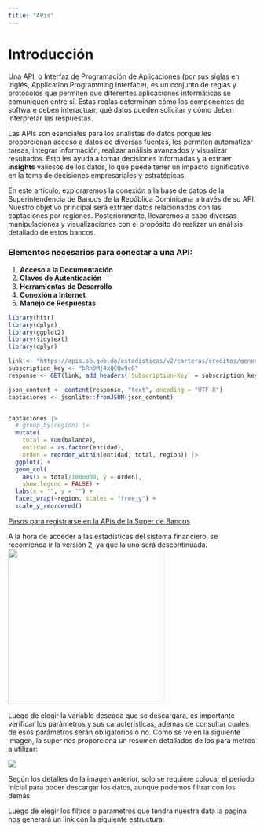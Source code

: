 ```yaml
---
title: "APis"
---
```


# Introducción

Una API, o Interfaz de Programación de Aplicaciones (por sus siglas en inglés, Application Programming Interface), es un conjunto de reglas y protocolos que permiten que diferentes aplicaciones informáticas se comuniquen entre sí. Estas reglas determinan cómo los componentes de software deben interactuar, qué datos pueden solicitar y cómo deben interpretar las respuestas.

Las APIs son esenciales para los analistas de datos porque les proporcionan acceso a datos de diversas fuentes, les permiten automatizar tareas, integrar información, realizar análisis avanzados y visualizar resultados. Esto les ayuda a tomar decisiones informadas y a extraer **insights** valiosos de los datos, lo que puede tener un impacto significativo en la toma de decisiones empresariales y estratégicas.

En este artículo, exploraremos la conexión a la base de datos de la Superintendencia de Bancos de la República Dominicana a través de su API. Nuestro objetivo principal será extraer datos relacionados con las captaciones por regiones. Posteriormente, llevaremos a cabo diversas manipulaciones y visualizaciones con el propósito de realizar un análisis detallado de estos bancos.

### Elementos necesarios para conectar a una API:

1.  **Acceso a la Documentación**
2.  **Claves de Autenticación**
3.  **Herramientas de Desarrollo**
4.  **Conexión a Internet**
5.  **Manejo de Respuestas**

```r
library(httr)
library(dplyr)
library(ggplot2)
library(tidytext)
library(dplyr)

link <- "https://apis.sb.gob.do/estadisticas/v2/carteras/creditos/genero?periodoInicial=2021-01"
subscription_key <- "bRhDMj4xQCQw9cG"
response <- GET(link, add_headers(`Subscription-Key` = subscription_key))

json_content <- content(response, "text", encoding = "UTF-8")
captaciones <- jsonlite::fromJSON(json_content)


captaciones |>
  # group_by(region) |>
  mutate(
    total = sum(balance),
    entidad = as.factor(entidad),
    orden = reorder_within(entidad, total, region)) |>
  ggplot() +
  geom_col(
    aes(x = total/1000000, y = orden),
    show.legend = FALSE) +
  labs(x = "", y = "") +
  facet_wrap(~region, scales = "free_y") +
  scale_y_reordered()
```

[Pasos para registrarse en la APis de la Super de Bancos](https://medium.com/@SB-ESTUDIOS/c%C3%B3mo-registrarte-en-el-portal-de-apis-de-la-superintendencia-de-bancos-b8a59acf3f9a)

A la hora de acceder a las estadísticas del sistema financiero, se recomienda ir la versión 2, ya que la uno será descontinuada. ![](img/mens_v1.png){width="316"}

Luego de elegir la variable deseada que se descargara, es importante verificar los parámetros y sus características, ademas de consultar cuales de esos parámetros serán obligatorios o no. Como se ve en la siguiente imagen, la super nos proporciona un resumen detallados de los para metros a utilizar:

![](img/list_param.png)

Según los detalles de la imagen anterior, solo se requiere colocar el periodo inicial para poder descargar los datos, aunque podemos filtrar con los demás.

Luego de elegir los filtros o parametros que tendra nuestra data la pagina nos generará un link con la siguiente estructura:
